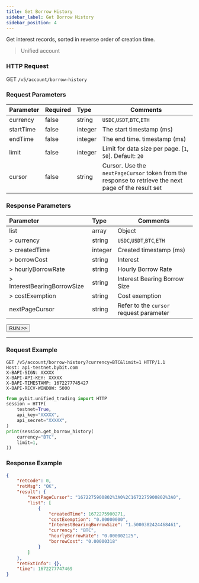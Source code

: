 ```yaml
---
title: Get Borrow History
sidebar_label: Get Borrow History
sidebar_position: 4
---
```

Get interest records, sorted in reverse order of creation time.
> Unified account

### HTTP Request
GET `/v5/account/borrow-history`

### Request Parameters
| Parameter | Required | Type | Comments|
|:----- |:-------|:-----|------ |
|currency |false |string |`USDC`,`USDT`,`BTC`,`ETH`|
|startTime |false |integer |The start timestamp (ms) |
|endTime |false |integer |The end time. timestamp (ms) |
|limit |false |integer |Limit for data size per page. [`1`, `50`]. Default: `20`|
|cursor |false |string |Cursor. Use the `nextPageCursor` token from the response to retrieve the next page of the result set|

### Response Parameters
| Parameter | Type | Comments|
|:----- |:-----|----- |
|list |array |Object|
|> currency |string |`USDC`,`USDT`,`BTC`,`ETH`|
|> createdTime |integer |Created timestamp (ms)|
|> borrowCost |string |Interest|
|> hourlyBorrowRate |string |Hourly Borrow Rate |
|> InterestBearingBorrowSize |string |Interest Bearing Borrow Size |
|> costExemption |string |Cost exemption |
|nextPageCursor |string |Refer to the `cursor` request parameter |

<a href="/api-explorer/v5/account/borrow-history"><Button>RUN >></Button></a>

---

### Request Example

<Tabs groupId="programming-languages">
<TabItem value="http" label="HTTP">

```http
GET /v5/account/borrow-history?currency=BTC&limit=1 HTTP/1.1
Host: api-testnet.bybit.com
X-BAPI-SIGN: XXXXX
X-BAPI-API-KEY: XXXXX
X-BAPI-TIMESTAMP: 1672277745427
X-BAPI-RECV-WINDOW: 5000
```

</TabItem>
<TabItem value="python" label="Python">

```python
from pybit.unified_trading import HTTP
session = HTTP(
    testnet=True,
    api_key="XXXXX",
    api_secret="XXXXX",
)
print(session.get_borrow_history(
    currency="BTC",
    limit=1,
))
```

</TabItem>
</Tabs>

### Response Example

```json
{
    "retCode": 0,
    "retMsg": "OK",
    "result": {
        "nextPageCursor": "1672275900802%3A0%2C1672275900802%3A0",
        "list": [
            {
                "createdTime": 1672275900271,
                "costExemption": "0.00000000",
                "InterestBearingBorrowSize": "1.5000382424468461",
                "currency": "BTC",
                "hourlyBorrowRate": "0.000002125",
                "borrowCost": "0.00000318"
            }
        ]
    },
    "retExtInfo": {},
    "time": 1672277747469
}
```

